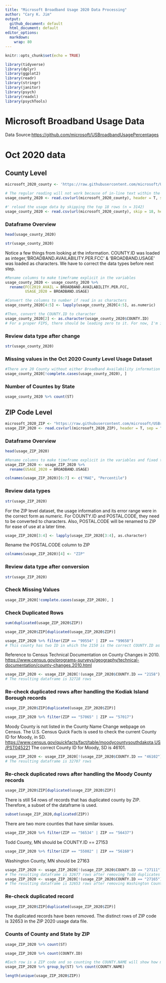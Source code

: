 ```yaml
---
title: "Microsoft Broadband Usage 2020 Data Processing"
author: "Cary K. Jim"
output:
  github_document: default
  html_document: default
editor_options:
  markdown:
    wrap: 80
---
```


```r
knitr::opts_chunk$set(echo = TRUE)
```

```r
library(tidyverse)
library(dplyr)
library(ggplot2)
library(readr)
library(stringr)
library(janitor)
library(psych)
library(readxl)
library(psychTools)
```

# Microsoft Broadband Usage Data
Data Source:<https://github.com/microsoft/USBroadbandUsagePercentages>

# Oct 2020 data

## County Level

```r
microsoft_2020_county <- 'https://raw.githubusercontent.com/microsoft/USBroadbandUsagePercentages/master/dataset/broadband_data_2020October.csv'

# The regular reading will not work because of in-line text within the csv file in the 2020 dataset
usage_county_2020 <- read.csv(url(microsoft_2020_county), header = T, sep = ",", strip.white = TRUE, fileEncoding="UTF-8-BOM", na.strings = "-")

#' reload the usage data by skipping the top 18 rows (n = 3142)
usage_county_2020 <- read.csv(url(microsoft_2020_county), skip = 18, header = T, sep = ",", strip.white = TRUE, fileEncoding="UTF-8-BOM")

```

### Dataframe Overview

```r
head(usage_county_2020)
```

```r
str(usage_county_2020)
```

Notice a few things from looking at the information. COUNTY.ID was
loaded as integer,'BROADBAND.AVAILABILITY.PER.FCC' & 'BROADBAND.USAGE'
was loaded as characters. We have to correct the data types before next
step.

```r
#Rename columns to make timeframe explicit in the variables 
usage_county_2020 <- usage_county_2020 %>%
  rename(FCC2019_AVAIL = BROADBAND.AVAILABILITY.PER.FCC,
         USAGE_2020 = BROADBAND.USAGE)
```

```r
#Convert the columns to number if read in as characters
usage_county_2020[4:5] <- lapply(usage_county_2020[4:5], as.numeric)
```

```r
#Then, convert the COUNTY.ID to character 
usage_county_2020[2] <- as.character(usage_county_2020$COUNTY.ID)
# For a proper FIPS, there should be leading zero to it. For now, I'm ignoring this matter and will handle it later.
```

### Review data type after change

```r
str(usage_county_2020)
```

### Missing values in the Oct 2020 County Level Usage Dataset

```r
#There are 20 County without either Broadband Availability information or Usage Information 
usage_county_2020[!complete.cases(usage_county_2020), ]
```

### Number of Countes by State

```r
usage_county_2020 %>% count(ST)
```

## ZIP Code Level

```r
microsoft_2020_ZIP <- "https://raw.githubusercontent.com/microsoft/USBroadbandUsagePercentages/master/dataset/broadband_data_zipcode.csv"
usage_ZIP_2020 <- read.csv(url(microsoft_2020_ZIP), header = T, sep = ",", strip.white = TRUE, fileEncoding="UTF-8-BOM")
```

### Dataframe Overview

```r
head(usage_ZIP_2020)
```

```r
#Rename columns to make timeframe explicit in the variables and fixed the long names 
usage_ZIP_2020 <- usage_ZIP_2020 %>% 
  rename(USAGE_2020 = BROADBAND.USAGE)

colnames(usage_ZIP_2020)[6:7] <- c("MAE", "Percentile")
```

### Review data types

```r
str(usage_ZIP_2020)
```

For the ZIP level dataset, the usage information and its error range
were in the correct form as numeric. For COUNTY.ID and POSTAL.CODE, they
need to be converted to characters. Also, POSTAL.CODE will be renamed to
ZIP for ease of use at a later time.

```r
usage_ZIP_2020[3:4] <- lapply(usage_ZIP_2020[3:4], as.character)
```

Rename the POSTAL.CODE column to ZIP

```r
colnames(usage_ZIP_2020)[4] <- "ZIP"
```

### Review data type after conversion

```r
str(usage_ZIP_2020)
```

### Check Missing Values

```r
usage_ZIP_2020[!complete.cases(usage_ZIP_2020), ]
```

### Check Duplicated Rows

```r
sum(duplicated(usage_ZIP_2020$ZIP))
```

```r
usage_ZIP_2020$ZIP[duplicated(usage_ZIP_2020$ZIP)]
```

```r
usage_ZIP_2020 %>% filter(ZIP == "99554" | ZIP == "99658") 
# This county has two ID in which the 2150 is the correct COUNTY.ID as of 2010. County.ID 2158 is an old COUNTY.ID. 
```
Reference to Census Technical Documentation on County Changes in 2010.
<https://www.census.gov/programs-surveys/geography/technical-documentation/county-changes.2010.html>
```r
usage_ZIP_2020 <- usage_ZIP_2020[!(usage_ZIP_2020$COUNTY.ID == "2158"),]
# The resulting dataframe is 32718 rows 
```
### Re-check duplicated rows after handling the Kodiak Island Borough records 
```r
usage_ZIP_2020$ZIP[duplicated(usage_ZIP_2020$ZIP)]
```
```r
usage_ZIP_2020 %>% filter(ZIP == "57065" | ZIP == "57017") 
```
Moody County is not listed in the County Name Change webpage on Census. The U.S. Census Quick Facts is used to check the current County ID for Moody, in SD. <https://www.census.gov/quickfacts/fact/table/moodycountysouthdakota,US/PST045221>
The correct County ID for Moody, SD is 46101. 
```r
usage_ZIP_2020 <- usage_ZIP_2020[!(usage_ZIP_2020$COUNTY.ID == "46102"),]
# The resulting dataframe is 32707 rows 
```
### Re-check duplicated rows after handling the Moody County records 
```r
usage_ZIP_2020$ZIP[duplicated(usage_ZIP_2020$ZIP)]
```
There is still 54 rows of records that has duplicated county by ZIP. Therefore, a subset of the dataframe is used. 
```r
subset(usage_ZIP_2020,duplicated(ZIP))
```
There are two more counties that have similar issues.   
```r
usage_ZIP_2020 %>% filter(ZIP == "56534" | ZIP == "56437") 
```
Todd County, MN should be COUNTY.ID == 27153
```r
usage_ZIP_2020 %>% filter(ZIP == "55082" | ZIP == "56160") 
```
Washington County, MN should be 27163
```r
usage_ZIP_2020 <- usage_ZIP_2020[!(usage_ZIP_2020$COUNTY.ID == "27111"),]
# The resulting dataframe is 32677 rows after removing Todd duplicates
usage_ZIP_2020 <- usage_ZIP_2020[!(usage_ZIP_2020$COUNTY.ID == "27165"),]
# The resulting dataframe is 32653 rows after removing Washington County duplicates
```
### Re-check duplicated record 
```r
usage_ZIP_2020$ZIP[duplicated(usage_ZIP_2020$ZIP)]
```
The duplicated records have been removed. The distinct rows of ZIP code is 32653 in the ZIP 2020 usage data file. 

### Counts of County and State by ZIP
```r
usage_ZIP_2020 %>% count(ST)
```

```r
usage_ZIP_2020 %>% count(COUNTY.ID)
```

```r
#Each row is a ZIP code and so counting the COUNTY.NAME will show how many ZIP is in each county in each State.
usage_ZIP_2020 %>% group_by(ST) %>% count(COUNTY.NAME)
```

```r
length(unique(usage_ZIP_2020$ZIP))
```
